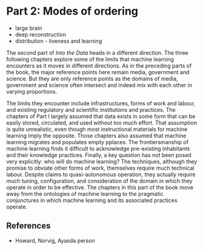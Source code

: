 
# Part 2: Modes of ordering

- large brain
- deep reconstruction
- distribution - liveness and learning

The second part of _Into the Data_ heads in a different direction. The three following chapters explore some of the limits that machine learning encounters as it moves in different directions. As in the preceding parts of the book, the major reference points here remain media, government and science. But they are only reference points as the domains of media, government and science often intersect and indeed mix with each other in varying proportions. 

The limits they encounter include infrastructures, forms of work and labour, and existing regulatory and scientific institutions and practices. The chapters of Part I largely assumed that data exists in some form that can be easily stored, circulated, and used without too much effort. That assumption is quite unrealistic, even though most instructional materials for machine learning imply the opposite. Those chapters also assumed that machine learning migrates and populates empty pplaces. The frontiersmanship of machine learning finds it difficult to acknowledge pre-existing inhabitants and their knowledge practices. Finally, a key question has not been posed very explicitly: who will do machine learning? The techniques, although they promise to obviate other forms of work, themselves require much technical labour. Despite claims to quasi-autonomous operation, they actually require much tuning, configuration, and consideration of the domain in which they operate in order to be effective. The chapters in this part of the book move away from the ontologies of machine learning to the pragmatic conjunctures in which machine learning and its associated practices operate. 

## References

- Howard, Norvig, Ayasda person
